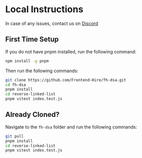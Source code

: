# Local Instructions

In case of any issues, contact us on [Discord](https://discord.gg/DWAVqksVtx)

## First Time Setup

If you do not have pnpm installed, run the following command:

```sh
npm install -g pnpm
```

Then run the following commands:

```sh
git clone https://github.com/Frontend-Hire/fh-dsa.git
cd fh-dsa
pnpm install
cd reverse-linked-list
pnpm vitest index.test.js
```

## Already Cloned?

Navigate to the `fh-dsa` folder and run the following commands:

```sh
git pull
pnpm install
cd reverse-linked-list
pnpm vitest index.test.js
```
